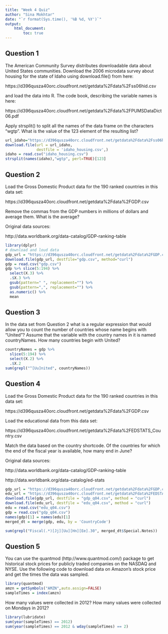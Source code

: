 ---
title: "Week 4 Quiz"
author: "Sina Mokhtar"
date: "`r format(Sys.time(), '%B %d, %Y')`"
output: 
    html_document: 
        toc: true
---

## Question 1
The American Community Survey distributes downloadable data about United States communities. Download the 2006 microdata survey about housing for the state of Idaho using download.file() from here: 

https://d396qusza40orc.cloudfront.net/getdata%2Fdata%2Fss06hid.csv

and load the data into R. The code book, describing the variable names is here:

https://d396qusza40orc.cloudfront.net/getdata%2Fdata%2FPUMSDataDict06.pdf 

Apply strsplit() to split all the names of the data frame on the characters "wgtp". 
What is the value of the 123 element of the resulting list?

```{r}
url_idaho="https://d396qusza40orc.cloudfront.net/getdata%2Fdata%2Fss06hid.csv"
download.file(url = url_idaho,
              destfile = 'idaho_housing.csv',)
idaho = read.csv("idaho_housing.csv")
strsplit(names(idaho),"wgtp", perl=TRUE)[123]
```


## Question 2
Load the Gross Domestic Product data for the 190 ranked countries in this data set: 

 https://d396qusza40orc.cloudfront.net/getdata%2Fdata%2FGDP.csv 

Remove the commas from the GDP numbers in millions of dollars and average them. What is the average? 

Original data sources: 

http://data.worldbank.org/data-catalog/GDP-ranking-table 

```{r}
library(dplyr)
# download and loud data
gdp_url = "https://d396qusza40orc.cloudfront.net/getdata%2Fdata%2FGDP.csv"
download.file(gdp_url, destfile="gdp.csv", method="curl")
gdp = read.csv("gdp.csv")
gdp %>% slice(5:194) %>%
  select(X.3) %>%
  .$X.3 %>%
  gsub(pattern=" ", replacement="") %>%
  gsub(pattern=",", replacement="") %>%
  as.numeric() %>%
  mean
```


    
## Question 3
In the data set from Question 2 what is a regular expression that would allow you to count the number of countries whose name begins with "United"? Assume that the variable with the country names in it is named countryNames. How many countries begin with United? 

```{r}
countryNames = gdp %>% 
  slice(5:194) %>%
  select(X.2) %>%
  .$X.2
sum(grepl("^[Uu]nited", countryNames))
```

## Question 4
Load the Gross Domestic Product data for the 190 ranked countries in this data set:

https://d396qusza40orc.cloudfront.net/getdata%2Fdata%2FGDP.csv 

Load the educational data from this data set:

https://d396qusza40orc.cloudfront.net/getdata%2Fdata%2FEDSTATS_Country.csv

Match the data based on the country shortcode. Of the countries for which the end of the fiscal year is available, how many end in June?

Original data sources: 

http://data.worldbank.org/data-catalog/GDP-ranking-table

http://data.worldbank.org/data-catalog/ed-stats

```{r}
gdp_url = "https://d396qusza40orc.cloudfront.net/getdata%2Fdata%2FGDP.csv"
edu_url = "https://d396qusza40orc.cloudfront.net/getdata%2Fdata%2FEDSTATS_Country.csv"
download.file(gdp_url, destfile = "gdp_q04.csv", method = "curl")
download.file(edu_url, destfile = "edu_q04.csv", method = "curl")
edu = read.csv("edu_q04.csv")
gdp = read.csv("gdp_q04.csv")
names(gdp)[1] = names(edu)[1]
merged_dt = merge(gdp, edu, by = 'CountryCode')

sum(grepl("Fiscal(.*)[Jj][Uu][Hn][Ee].30", merged_dt$Special.Notes))
```



## Question 5
You can use the quantmod (http://www.quantmod.com/) package to get historical stock prices for publicly traded companies on the NASDAQ and NYSE. Use the following code to download data on Amazon's stock price and get the times the data was sampled.

```{r}
library(quantmod)
amzn = getSymbols("AMZN",auto.assign=FALSE)
sampleTimes = index(amzn)
```

How many values were collected in 2012? How many values were collected on Mondays in 2012?

```{r}
library(lubridate)
sum(year(sampleTimes) == 2012)
sum(year(sampleTimes) == 2012 & wday(sampleTimes) == 2)
```